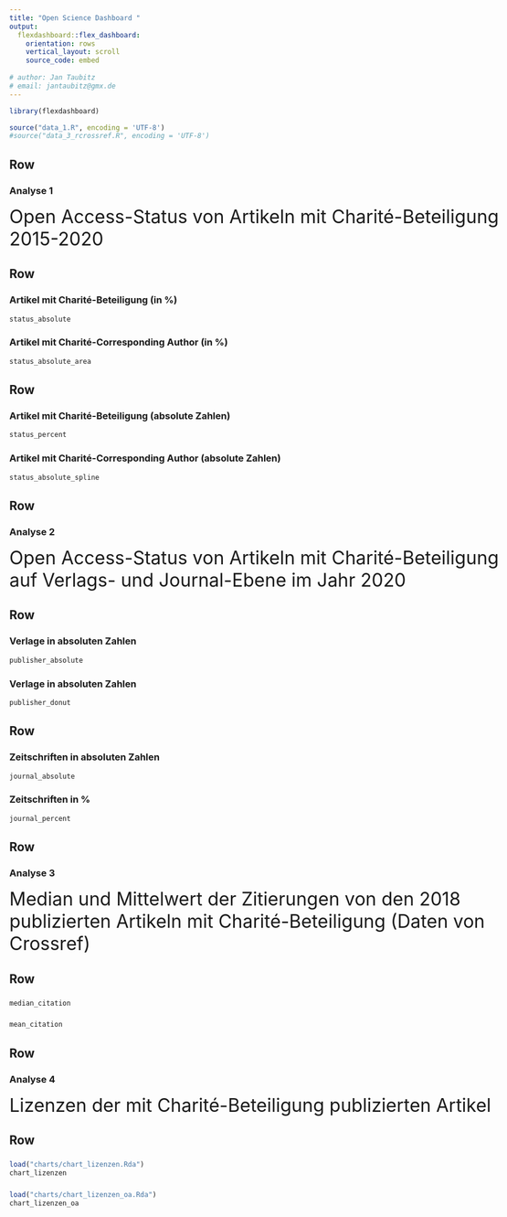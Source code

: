 ```yaml
---
title: "Open Science Dashboard "
output: 
  flexdashboard::flex_dashboard:
    orientation: rows
    vertical_layout: scroll
    source_code: embed
    
# author: Jan Taubitz
# email: jantaubitz@gmx.de
---
```


```r
library(flexdashboard)

source("data_1.R", encoding = 'UTF-8')
#source("data_3_rcrossref.R", encoding = 'UTF-8')
```

<style>
body {
  max-width: 1200px; 
  margin: 0 auto 0 auto;
}
</style>


Row {data-height=auto}
-----------------------------------------------------------------------

### Analyse 1

<font size="6"> Open Access-Status von Artikeln mit Charité-Beteiligung 2015-2020</font>


Row {data-height=500}
-----------------------------------------------------------------------


### Artikel mit Charité-Beteiligung (in %)

```r
status_absolute
```

### Artikel mit Charité-Corresponding Author (in %)

```r
status_absolute_area
```

Row {data-height=500}
-----------------------------------------------------------------------


### Artikel mit Charité-Beteiligung (absolute Zahlen)

```r
status_percent
```

### Artikel mit Charité-Corresponding Author (absolute Zahlen)

```r
status_absolute_spline
```




Row {data-height=auto}
-----------------------------------------------------------------------

### Analyse 2

<font size="6"> Open Access-Status von Artikeln mit Charité-Beteiligung auf Verlags- und Journal-Ebene im Jahr 2020 </font>


Row {data-height=500}
-----------------------------------------------------------------------

### Verlage in absoluten Zahlen

```r
publisher_absolute
```

### Verlage in absoluten Zahlen

```r
publisher_donut
```

Row {data-height=500}
-----------------------------------------------------------------------

### Zeitschriften in absoluten Zahlen

```r
journal_absolute
```

### Zeitschriften in %

```r
journal_percent
```

Row {data-height=auto}
-----------------------------------------------------------------------

### Analyse 3

<font size="6"> Median und Mittelwert der Zitierungen von den 2018 publizierten Artikeln mit Charité-Beteiligung (Daten von Crossref)</font>

Row 
-----------------------------------------------------------------------

###

```r
median_citation
```

###

```r
mean_citation
```


Row {data-height=auto}
-----------------------------------------------------------------------

### Analyse 4

<font size="6"> Lizenzen der mit Charité-Beteiligung publizierten Artikel</font>

Row 
-----------------------------------------------------------------------

###

```r
load("charts/chart_lizenzen.Rda")
chart_lizenzen
```

###

```r
load("charts/chart_lizenzen_oa.Rda")
chart_lizenzen_oa
```
